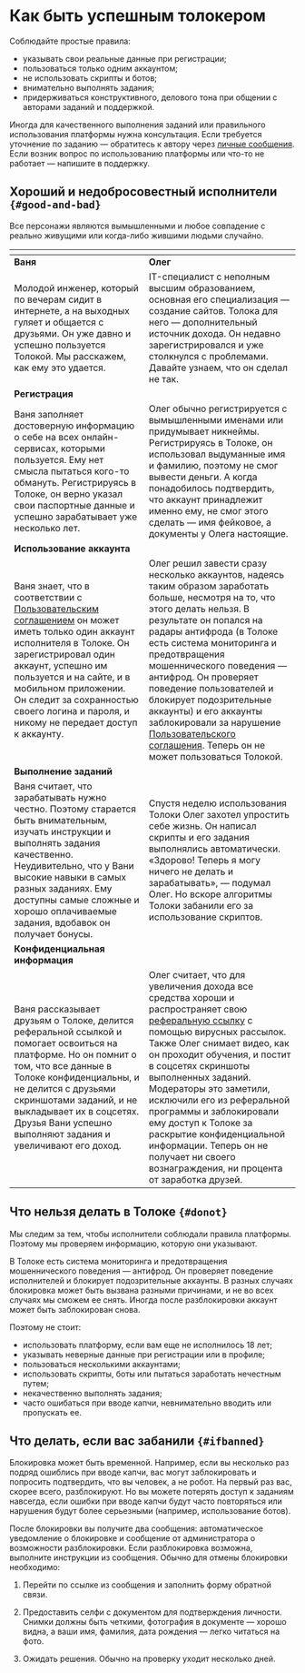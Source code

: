 # Как быть успешным толокером

Соблюдайте простые правила:

- указывать свои реальные данные при регистрации;
- пользоваться только одним аккаунтом;
- не использовать скрипты и ботов;
- внимательно выполнять задания;
- придерживаться конструктивного, делового тона при общении с авторами заданий и поддержкой.

<Note mode="tip" title="Совет">

Иногда для качественного выполнения заданий или правильного использования платформы нужна консультация. Если требуется уточнение по заданию — обратитесь к автору через [личные сообщения](http://toloka.yandex.ru/messages). Если возник вопрос по использованию платформы или что-то не работает — напишите в поддержку.

</Note>

## Хороший и недобросовестный исполнители `{#good-and-bad}`

Все персонажи являются вымышленными и любое совпадение с реально живущими или когда-либо жившими людьми случайно.

| <img src="https://tlkfrontprod.azureedge.net/portal-production/static/uploaded/images/1677847608990/1677847608990_original_svg.svg" alt="" />| <img src="https://tlkfrontprod.azureedge.net/portal-production/static/uploaded/images/1677847607982/1677847607982_original_svg.svg" alt="" /> |
| ----- | ----- |
| **Ваня** | **Олег** |
| Молодой инженер, который по вечерам сидит в интернете, а на выходных гуляет и общается с друзьями. Он уже давно и успешно пользуется Толокой. Мы расскажем, как ему это удается. | IT-специалист с неполным высшим образованием, основная его специализация — создание сайтов. Толока для него — дополнительный источник дохода. Он недавно зарегистрировался и уже столкнулся с проблемами. Давайте узнаем, что он сделал не так. |
| **Регистрация** | |
| Ваня заполняет достоверную информацию о себе на всех онлайн-сервисах, которыми пользуется. Ему нет смысла пытаться кого-то обмануть. Регистрируясь в Толоке, он верно указал свои паспортные данные и успешно зарабатывает уже несколько лет. | Олег обычно регистрируется с вымышленными именами или придумывает никнеймы. Регистрируясь в Толоке, он использовал выдуманные имя и фамилию, поэтому не смог вывести деньги. А когда понадобилось подтвердить, что аккаунт принадлежит именно ему, не смог этого сделать — имя фейковое, а документы у Олега настоящие. |
| **Использование аккаунта** | |
| Ваня знает, что в соответствии с [Пользовательским соглашением](https://join.toloka.ai/legal/user-agreement-ru/) он может иметь только один аккаунт исполнителя в Толоке. Он зарегистрировал один аккаунт, успешно им пользуется и на сайте, и в мобильном приложении. Он следит за сохранностью своего логина и пароля, и никому не передает доступ к аккаунту. | Олег решил завести сразу несколько аккаунтов, надеясь таким образом заработать больше, несмотря на то, что этого делать нельзя. В результате он попался на радары антифрода (в Толоке есть система мониторинга и предотвращения мошеннического поведения — антифрод. Он проверяет поведение пользователей и блокирует подозрительные аккаунты) и его аккаунты заблокировали за нарушение [Пользовательского соглашения](https://join.toloka.ai/legal/user-agreement-ru/). Теперь он не может пользоваться Толокой. |
| **Выполнение заданий** | |
| Ваня считает, что зарабатывать нужно честно. Поэтому старается быть внимательным, изучать инструкции и выполнять задания качественно. Неудивительно, что у Вани высокие навыки в самых разных заданиях. Ему доступны самые сложные и хорошо оплачиваемые задания, вдобавок он получает бонусы. | Спустя неделю использования Толоки Олег захотел упростить себе жизнь. Он написал скрипты и его задания выполнялись автоматически. «Здорово! Теперь я могу ничего не делать и зарабатывать», — подумал Олег. Но вскоре алгоритмы Толоки забанили его за использование скриптов. |
| **Конфиденциальная информация** | |
| Ваня рассказывает друзьям о Толоке, делится реферальной ссылкой и помогает освоиться на платформе. Но он помнит о том, что все данные в Толоке конфиденциальны, и не делится с друзьями скриншотами заданий, и не выкладывает их в соцсетях. Друзья Вани успешно выполняют задания и увеличивают его доход. | Олег считает, что для увеличения дохода все средства хороши и распространяет свою [реферальную ссылку](../referal) с помощью вирусных рассылок. Также Олег снимает видео, как он проходит обучения, и постит в соцсетях скриншоты выполненных заданий. Модераторы это заметили, исключили его из реферальной программы и заблокировали ему доступ к Толоке за раскрытие конфиденциальной информации. Теперь он не получает ни своего вознаграждения, ни процента от заработка друзей. |

## Что нельзя делать в Толоке `{#donot}`
Мы следим за тем, чтобы исполнители соблюдали правила платформы. Поэтому мы проверяем информацию, которую они указывают.

В Толоке есть система мониторинга и предотвращения мошеннического поведения — антифрод. Он проверяет поведение исполнителей и блокирует подозрительные аккаунты. В разных случаях блокировка может быть вызвана разными причинами, и не во всех случаях мы сможем ее снять. Иногда после разблокировки аккаунт может быть заблокирован снова.

Поэтому не стоит:

- использовать платформу, если вам еще не исполнилось 18 лет;
- указывать неверные данные при регистрации или в профиле;
- пользоваться несколькими аккаунтами;
- использовать скрипты, боты или пытаться заработать нечестным путем;
- некачественно выполнять задания;
- часто ошибаться при вводе капчи, невнимательно вводить или пропускать ее.

## Что делать, если вас забанили `{#ifbanned}`
Блокировка может быть временной. Например, если вы несколько раз подряд ошиблись при вводе капчи, вас могут заблокировать и попросить подтвердить, что вы человек, а не робот. На первый раз вас, скорее всего, разблокируют. Но вы можете потерять доступ к заданиям навсегда, если ошибки при вводе капчи будут часто повторяться или нарушения будут более серьезными (например, использование ботов).

После блокировки вы получите два сообщения: автоматическое уведомление о блокировке и сообщение от администратора о возможности разблокировки. Если разблокировка возможна, выполните инструкции из сообщения. Обычно для отмены блокировки необходимо:

1. Перейти по ссылке из сообщения и заполнить форму обратной связи.

1. Предоставить селфи с документом для подтверждения личности. Снимки должны быть четкими, фотография в документе — хорошо видна, а ваши имя, фамилия, дата рождения — легко читаться на фото.

1. Ожидать решения. Обычно на проверку уходит несколько дней.